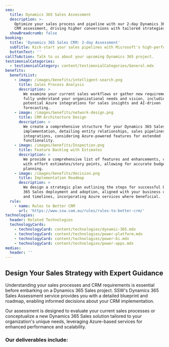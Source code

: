 ```yaml
---
seo:
  title: Dynamics 365 Sales Assessment
  description: >-
    Optimize your sales process and pipeline with our 2-day Dynamics 365 Sales
    CRM assessment, driving higher conversions with tailored strategies.
  showBreadcrumb: false
booking:
  title: 'Dynamics 365 Sales CRM: 2-day Assessment'
  subTitle: Kick-start your sales pipelines with Microsoft's high-performance CRM.
  buttonText: ''
callToAction: Talk to us about your upcoming Dynamics 365 project.
testimonialCategories:
  - testimonialCategory: content/testimonialCategories/General.mdx
benefits:
  benefitList:
    - image: /images/benefits/intelligent-search.png
      title: Sales Process Analysis
      description: >
        We examine your current sales workflows or gather new requirements to
        fully understand your organizational needs and vision, including
        potential Azure integrations for sales insights and AI-driven
        forecasting.
    - image: /images/benefits/network-design.png
      title: CRM Architecture Design
      description: >
        We create a comprehensive structure for your Dynamics 365 Sales
        implementation, detailing entity relationships, sales pipelines, and
        integrations, considering Azure-powered features for extended
        functionality.
    - image: /images/benefits/Inspection.png
      title: Feature Backlog with Estimates
      description: >
        We provide a comprehensive list of features and enhancements, complete
        with effort estimates/story points, allowing for accurate budgeting and
        planning.
    - image: /images/benefits/decision.png
      title: Implementation Roadmap
      description: >
        We design a strategic plan outlining the steps for successful Dynamics
        365 Sales deployment and adoption, aligned with your business objectives
        and timelines, incorporating Azure services where beneficial.
  rule:
    - name: Rules to Better CRM
      url: 'https://www.ssw.com.au/rules/rules-to-better-crm/'
technologies:
  header: Related Technologies
  technologyCards:
    - technologyCard: content/technologies/dynamic-365.mdx
    - technologyCard: content/technologies/power-platform.mdx
    - technologyCard: content/technologies/power-bi.mdx
    - technologyCard: content/technologies/power-apps.mdx
medias:
  header: ''
---
```


## Design Your Sales Strategy with Expert Guidance

Understanding your sales processes and CRM requirements is essential before embarking on a Dynamics 365 Sales project. SSW's Dynamics 365 Sales Assessment service provides you with a detailed blueprint and roadmap, enabling informed decisions about your CRM implementation.

Our assessment is designed to evaluate your current sales processes or conceptualize a new Dynamics 365 Sales solution tailored to your organization's unique needs, leveraging Azure-based services for enhanced performance and scalability.

<VideoEmbed url="https://www.youtube.com/watch?v=PV9w_rFsL1E" caption="Microsoft Dynamics 365 - A Developers Overview (3 mins)" duration="" removeMargin={false} />

### Our deliverables include:

